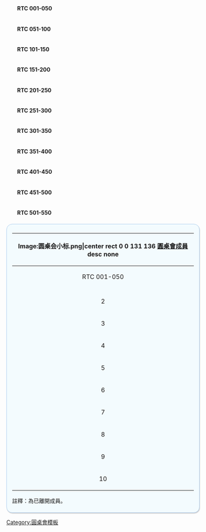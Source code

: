 <noinclude>{{shortcut|T:RTCMB}}</noinclude>
<templatestyles src="Template:Tabs/styles.css" />
<div class="center">
<div id="mc0" class="mcBlau">
<div style="margin: 0px 0px 0.2em 1em;">
<div id="mc0bt1" class="mcBotoSel"  style="padding: 0.3em 1em;-moz-border-radius:15px;-webkit-border-radius:15px;border-radius:15px;"><strong class="selflink">RTC 001-050</strong></div>
<div id="mc0bt2" class="mcBoto" style="padding: 0.3em 1em;-moz-border-radius:15px;-webkit-border-radius:15px;border-radius:15px;"><strong class="selflink">RTC 051-100</strong></div>
<div id="mc0bt3" class="mcBoto" style="padding: 0.3em 1em;-moz-border-radius:15px;-webkit-border-radius:15px;border-radius:15px;"><strong class="selflink">RTC 101-150</strong></div>
<div id="mc0bt4" class="mcBoto" style="padding: 0.3em 1em;-moz-border-radius:15px;-webkit-border-radius:15px;border-radius:15px;"><strong class="selflink">RTC 151-200</strong></div>
<div id="mc0bt5" class="mcBoto" style="padding: 0.3em 1em;-moz-border-radius:15px;-webkit-border-radius:15px;border-radius:15px;"><strong class="selflink">RTC 201-250</strong></div>
<div id="mc0bt6" class="mcBoto" style="padding: 0.3em 1em;-moz-border-radius:15px;-webkit-border-radius:15px;border-radius:15px;"><strong class="selflink">RTC 251-300</strong></div>
<div id="mc0bt7" class="mcBoto" style="padding: 0.3em 1em;-moz-border-radius:15px;-webkit-border-radius:15px;border-radius:15px;"><strong class="selflink">RTC 301-350</strong></div>
<div id="mc0bt8" class="mcBoto" style="padding: 0.3em 1em;-moz-border-radius:15px;-webkit-border-radius:15px;border-radius:15px;"><strong class="selflink">RTC 351-400</strong></div>
<div id="mc0bt9" class="mcBoto" style="padding: 0.3em 1em;-moz-border-radius:15px;-webkit-border-radius:15px;border-radius:15px;"><strong class="selflink">RTC 401-450</strong></div>
<div id="mc0bt10" class="mcBoto" style="padding: 0.3em 1em;-moz-border-radius:15px;-webkit-border-radius:15px;border-radius:15px;"><strong class="selflink">RTC 451-500</strong></div>
<div id="mc0bt11" class="mcBoto" style="padding: 0.3em 1em;-moz-border-radius:15px;-webkit-border-radius:15px;border-radius:15px;"><strong class="selflink">RTC 501-550</strong></div>

</div>
<div class="mcContingut" style="background: #F3FBFE;border: 1px solid #ABCDEF;padding:0.5em 1em;margin:0;position: relative;-moz-border-radius:15px; -webkit-border-radius:15px;border-radius:15px;-moz-box-shadow: #CCC 1px 2px 2px;-webkit-box-shadow: #CCC 1px 2px 2px;box-shadow: #CCC 1px 2px 2px;" style="width:80%">
<div id="mc0ps1" class="mcPestanya" style="display:block;visibility:visible;">
{|class="wikitable"
|-
!colspan=12 align=center |<imagemap>
Image:圆桌会小标.png|center
rect 0 0 131 136 [http://zh.wikipedia.org/w/index.php?title=Template:%E5%9C%93%E6%A1%8C%E6%9C%83%E6%88%90%E5%93%A1%E5%90%8D%E5%96%AE&action=edit 圓桌會成員]
desc none
</imagemap>
|-
!colspan=10|RTC 001-050
|-
|{{gray|1}}
|{{gray|AT}}
|11
|[[User:Fanxingtuan|Fanxingtuan]]
|21
|[[User:人神之间|人神之间]]
|31
|[[User:Rifur|Rifur]]
|41
|[[User:Chenjiajia9411|Chenjiajia9411]]
|-
|2
|[[User:玖巧仔|玖巧仔]]
|12
|[[User:蘇州宇文宙武|蘇州宇文宙武]]
|{{gray|22}}
|[[User:Mys 721tx|{{gray|Mys 721tx}}]]
|32
|[[User:滑天下之大稽|滑天下之大稽]]
|{{gray|42}}
|[[User:Happy Kevin|{{gray|Happy Kevin}}]]
|-
|3
|[[User:藏骨集团|藏骨集团]]
|13
|[[User:ゼータ|ゼータ]]
|23
|[[User:Flying19880517|Flying19880517]]
|33
|[[User:风之清扬|风之清扬]]
|43
|[[User:Titua|Titua]] 
|-
|4
|[[User:TroubleKid|TroubleKid]]
|14
|[[User:Hckwan|Hckwan]]
|24
|[[User:小躍|小躍]]
|34
|[[User:Smilevoice|Smilevoice]]
|{{gray|44}}
|[[User:Legolas1024|{{gray|Legolas1024}}]]
|-
|5
|[[User:Franklsf95|Franklsf95]]
|15
|[[User:Tlrmq|Tlrmq]]
|25
|[[User:PRC7|PRC7]]
|35
|[[User:Kzw|Kzw]]
|45
|[[User:錬金術師|錬金術師]]
|-
|6
|[[User:AddisWang|AddisWang]]
|{{gray|16}}
|[[User:Justthink|{{gray|Justthink}}]]
|{{gray|26}}
|[[User:SyaNHs|{{gray|SyaNHs}}]]
|36
|[[User:Tinklestar|Tinklestar]]
|46
|[[User:Imyzc|Imyzc]]
|-
|7
|[[User:Xuejc1988|Xuejc1988]]
|{{gray|17}}
|[[User:Kegns|{{gray|Kegns}}]]
|27
|[[User:Alzbla|Alzbla]]
|{{gray|37}}
|[[User:燈火闌珊處|{{gray|燈火闌珊處}}]]
|47
|[[User:Mike0211|Mike0211]]
|-
|8
|[[User:David290|David290]]
|18
|[[User:Tremolite|Tremolite]]
|28
|[[User:Nullmoon|Nullmoon]]
|38
|[[User:靖天子|靖天子]]
|{{gray|48}}
|[[User:NewSpeaks|{{gray|NewSpeaks}}]]
|-
|9
|[[User:Auyeungchingyi|Auyeungchingyi]]
|{{gray|19}}
|[[User:Wxzbb|{{gray|Wxzbb}}]] 
|29
|[[User:Sh1019|Sh1019]]
|39
|[[User:辻畠|辻畠]]
|49
|[[User:Adam861229|Adam861229]]
|-
|10
|[[User:Henrycheung12843|Henrycheung12843]]
|20
|[[User:Josephjong|Josephjong]]
|30
|[[User:Chen77477|Chen77477]]
|40
|[[User:林柏安|林柏安]]
|50
|[[User:IgniX|IgniX]]
|}
註釋：{{gray|灰色字體}}為已離開成員。
</div>
<div id="mc0ps2" class="mcPestanya" style="display:none;visibility:hidden;">
{|class="wikitable"
|-
!colspan=12 align=center |<imagemap>
Image:圆桌会小标.png|center
rect 0 0 131 136 [http://zh.wikipedia.org/w/index.php?title=Template:%E5%9C%93%E6%A1%8C%E6%9C%83%E6%88%90%E5%93%A1%E5%90%8D%E5%96%AE&action=edit 圓桌會成員]
desc none
</imagemap>
|-
!colspan=10|RTC 051-100
|-
|51
|[[User:Wangguoqin1001|Wangguoqin1001]]
|{{gray|61}}
|[[User:J87j8787|{{gray|J87j8787}}]]
|71
|[[User:PhilHu|PhilHu]]
|81
|[[User:阿文|阿文]]
|91
|[[User:Howard61313|Howard61313]]
|-
|52
|[[User:云淡风轻|云淡风轻]]
|{{gray|62}}
|[[User:Edouardlicn|{{gray|Edouardlicn}}]]
|72
|[[User:Achanhk|Achanhk]]
|82
|[[User:Zamoeux|Zamœux]]
|92
|[[User:Wangyunfeng|Wangyunfeng]]
|-
|53
|[[User:Zjc263|Zjc263]]
|63
|[[User:Gzyeah|Gzyeah]]
|73
|[[User:金肅|金肅]]
|83
|[[User:Asaikana|Asaikana]]
|93
|[[User:Tyj1982338|Tyj1982338]]
|-
|54
|[[User:Frankou|Frankou]]
|64
|[[User:Formosana|Formosana]]
|74
|[[User:Jessicachair|Jessicachair]]
|84
|[[User:Geoffreyjhang|Geoffreyjhang]]
|94
|[[User:Ryojames|Ryojames]]
|-
|55
|[[User:Yahweh4869|Yahweh4869]]
|{{gray|65}}
|[[User:Evo101469|{{gray|Evo101469}}]]
|{{gray|75}}
|[[User:Sdee|{{gray|Sdee}}]]
|85
|[[User:Nanluman|Nanluman]]
|95
|[[User:Ha5438044|Ha5438044]]
|-
|56
|[[User:Waihorace|Waihorace]]
|66
|[[User:Wowovr2|Wowovr2]]
|76
|[[User:Blove maple|Blove maple]]
|86
|[[User:Mingwangx|Mingwangx]]
|96
|[[User:Lawture|Lawture]]
|-
|57
|[[User:子房|{{gray|子房}}]]
|67
|[[User:Ri green|Ri green]]
|77
|[[User:Happy60907|Happy60907]]
|87
|[[User:Jackhsiao|Jackhsiao]]
|97
|[[User:David Jackson|David Jackson]]
|-
|58
|[[User:King9001|King9001]]
|68
|[[User:做梦大王|做梦大王]]
|78
|[[User:香港分子|香港分子]]
|88
|[[User:Pinus-|Pinus-]]
|98
|[[User:Mmm333k|Mmm333k]]
|-
|59
|[[User:Myipsw|Myipsw]]
|{{gray|69}}
|[[User:Jsjsjs1111|{{gray|Jsjsjs1111}}]]
|79
|[[User:立足东方|立足东方]]
|89
|[[User:呼噜呼噜猫|呼噜呼噜猫]]
|99
|[[User:AvatarQuakeuard|AvatarQuakeuard]]
|-
|60
|[[User:一舊雲|一舊雲]]
|70
|[[User:Abcxyz302006|Abcxyz302006]]
|80
|[[User:Jason545889|Jason545889]]
|90
|[[User:Hexchain|Hexchain]]
|100
|[[User:Fcuk1203|Fcuk1203]]
|}
註釋：{{gray|灰色字體}}為已離開成員。
</div>
<div id="mc0ps3" class="mcPestanya" style="display:none;visibility:hidden;">
{|class="wikitable"
|-
!colspan=12 align=center |<imagemap>
Image:圆桌会小标.png|center
rect 0 0 131 136 [http://zh.wikipedia.org/w/index.php?title=Template:%E5%9C%93%E6%A1%8C%E6%9C%83%E6%88%90%E5%93%A1%E5%90%8D%E5%96%AE&action=edit 圓桌會成員]
desc none
</imagemap>
|-
!colspan=10|RTC 101-150
|-
|101
|[[User:Qazwsx34|Qazwsx34]]
|111
|[[User:盛世|盛世]]
|121
|[[User:Kuochefan|Kuochefan]]
|131
|[[User:劍閣の野望|劍閣の野望]]
|{{gray|141}}
|[[User:Sysywjel|{{gray|Sysywjel}}]]
|-
|{{gray|102}}
|[[User:Twhk2011|{{gray|Twhk2011}}]]
|112
|[[User:Pigpigabcde|Pigpigabcde]]
|122
|[[User:Keenan|Keenan]]
|132
|[[User:Zipswich|Zipswich]]
|142
|[[User:Laive|Laive]]
|-
|103
|[[User:Knowledge and power|Knowledge and power]]
|113
|[[User:Symplectopedia|Symplectopedia]]
|123
|[[User:Aginav|Aginav]]
|133
|[[User:Shinli256|Shinli256]]
|143
|[[User:Golden.2007|Golden.2007]]
|-
|104
|[[User:Jimmylai0312|Jimmylai0312]]
|{{gray|114}}
|[[User:治愈|{{gray|治愈}}]]
|124
|[[User:Jasy|Jasy]]
|134
|[[User:Boris1601050607|唛贞灵Boris1567]]
|144
|[[User:Rockpelt|Rockpelt]]
|-
|{{gray|105}}
|[[User:Hoyojo|{{gray|Hoyojo}}]]
|{{gray|115}}
|[[User:Jason22|{{gray|Jason22}}]]
|{{gray|125}}
|[[User:Fxqf|{{gray|Fxqf}}]]
|135
|[[User:Obersturmführer|Obersturmführer]]
|{{gray|145}}
|[[User:Makecat|{{gray|Makecat}}]]
|-
|106
|[[User:Coekon|Coekon]]
|116
|[[User:沙漠少年隆美爾|沙漠少年隆美爾]]
|126
|[[User:Mayjabber|Mayjabber]]
|136
|[[User:Will629|Will629]]
|146
|[[User:Song Yanbo|Song Yanbo]]
|-
|107
|[[User:Universehk|Universehk]]
|{{gray|117}}
|[[User:O-ring|{{gray|O-ring}}]]
|127
|[[User:Vinceyjing999|Vinceyjing999]]
|137
|[[User:Bigmorr|Bigmorr]]
|147
|[[User:Kanashimi|Kanashimi]]
|-
|{{gray|108}}
|[[User:Myheimu|{{gray|Myheimu}}]]
|118
|[[User:Meteoricvincent|Meteoricvincent]]
|128
|[[User:Oiuy4503|Oiuy4503]]
|138
|[[User:Liana|Liana]]
|148
|[[User:Lldintx|Lldintx]]
|-
|109
|[[User:黑武士仲尼|黑武士仲尼]]
|119
|[[User:ㄚ文|ㄚ文]]
|129
|[[User:Amazingloong|Amazingloong]]
|139
|[[User:Mengjin|Mengjin]]
|149
|[[User:Huangdou|Huangdou]]
|-
|110
|[[User:Kirasaxon|Kirasaxon]]
|120
|[[User:Waysia|Waysia]]
|130
|[[User:好學的菜鳥|好學的菜鳥]]
|140
|[[User:Cc123987|Cc123987]]
|150
|[[User:Xiaodiao2232|Xiaodiao2232]]
|}
註釋：{{gray|灰色字體}}為已離開成員。
</div>
<div id="mc0ps4" class="mcPestanya" style="display:none;visibility:hidden;">
{|class="wikitable"
|-
!colspan=12 align=center |<imagemap>
Image:圆桌会小标.png|center
rect 0 0 131 136 [http://zh.wikipedia.org/w/index.php?title=Template:%E5%9C%93%E6%A1%8C%E6%9C%83%E6%88%90%E5%93%A1%E5%90%8D%E5%96%AE&action=edit 圓桌會成員]
desc none
</imagemap>
|-
!colspan=10|RTC 151-200
|-
|151
|[[User:Yaocytion|Yaocytion]]
|{{gray|161}}
|[[User:Luke7956|{{gray|Luke7956}}]]
|171
|[[User:Dc06|Dc06]]
|181
|[[User:Z423x5c6|Z423x5c6]]
|191
|[[User:Chihonglee|Chihonglee]]
|-
|152
|[[User:Dicklam|Dicklam]]
|162
|[[User:陈名非|陈名非]]
|172
|[[User:Changebo|Changebo]]
|182
|[[User:Shiauyd|Shiauyd]]
|192
|[[User:Niceboat|Niceboat]]
|-
|153
|[[User:Keasung|Keasung]]
|163
|[[User:Alex9123|Alex9123]]
|173
|[[User:A22ming|A22ming]]
|183
|[[User:JuneAugust|JuneAugust]]
|193
|[[User:黄彬|黄彬]]
|-
|154
|[[User:Hilander tung|Hilander tung]]
|164
|[[User:Šolon|Šolon]]
|174
|[[User:Teachwater|Teachwater]]
|184
|[[User:Bnb674|Bnb674]]
|194
|[[User:迷茫追夢人|迷茫追夢人]]
|-
|155
|[[User:Artmusic|Artmusic]]
|165
|[[User:Chaochou|Chaochou]]
|175
|[[User:Aoke1989|Aoke1989]]
|185
|[[User:Lock5649tw|Lock5649tw]]
|195
|[[User:韦一笑|韦一笑]]
|-
|156
|[[User:Gladbart|Gladbart]]
|166
|[[User:52Dora|52Dora]]
|176
|[[User:櫻賀悠鈴|櫻賀悠鈴]]
|{{gray|186}}
|[[User:Angnation|{{gray|Angnation}}]]
|{{gray|196}}
|[[User:ZH979433|{{gray|Shujenchang}}]]
|-
|157
|[[User:Xrdtj|Xrdtj]]
|167
|[[User:Jackiement|Jackiement]]
|177
|[[User:Wilson868|Wilson868]]
|187
|[[User:侠刀行|侠刀行]]
|197
|[[User:DGideas|DGideas]]
|-
|158
|[[User:仓茧|仓茧]]
|168
|[[User:Park1996|Park1996]]
|{{gray|178}}
|[[User:Thomas11104|{{gray|Thomas11104}}]]
|188
|[[User:Marcoli1234|Marcoli1234]]
|198
|[[User:Ffffnm|Ffffnm]]
|-
|159
|[[User:Gunnabeeluzer|Gunnabeeluzer]]
|169
|[[User:Belcheri.yip1117|Belcheri.yip1117]]
|179
|[[User:姬無|姬無]]
|189
|[[User:燃玉|燃玉]]
|199
| [[User:铁目狻猊|铁目狻猊]]
|-
|160
|[[User:viztor|viztor]]
|{{gray|170}}
|[[User:PxdJulia|{{gray|PxdJulia}}]]
|180
|[[User:Apple77226|Apple77226]]
|190
|[[User:Hwoarang17|Hwoarang17]]
|200
|[[User:LZW0504|LZW0504]]
|}
註釋：{{gray|灰色字體}}為已離開成員。
</div>

<div id="mc0ps5" class="mcPestanya" style="display:none;visibility:hidden;">
{|class="wikitable"
|-
!colspan=12 align=center |<imagemap>
Image:圆桌会小标.png|center
rect 0 0 131 136 [http://zh.wikipedia.org/w/index.php?title=Template:%E5%9C%93%E6%A1%8C%E6%9C%83%E6%88%90%E5%93%A1%E5%90%8D%E5%96%AE&action=edit 圓桌會成員]
desc none
</imagemap>
|-
!colspan=10|RTC 201-250
|-
|201
|[[User:Snowkylin|Snowkylin]]
|211
|[[User:Changnick|Changnick]]
|221
|[[User:thewallhut|thewallhut]]
|<span style="color:#808080>231</span>
|[[User:Alvin Lee|<span style="color:#808080">Alvin Lee</span>]]
|241
|[[User:Kristyana1028|Kristyana1028]]
|-
|202
|[[User:kc_kennylau|kc_kennylau]]
|212
|[[User:золотистой|золотистой]]
|222
|[[User:Danny010309|Danny010309]]
|232
|[[User:Chunyou0830|Chunyou0830]]
|242
|[[User:Riskchard|Riskchard]]
|-
|203
|[[User:Fanglongzong|Fanglongzong]]
|213
|[[User:L19980623|L19980623]]
|223
|[[User:GodCallMeGod|GodCallMeGod]]
|233
|[[User:Zhwang|Zhwang]]
|243
|[[User:Devilreborn|Devilreborn]]
|-
|204
|[[User:ks.magi|ks.magi]]
|214
|[[User:君嵐|君嵐]]
|224
|[[User:edo-biscuit|edo-biscuit]]
|234
|[[User:Laoxie.H|Laoxie.H]]
|{{gray|244}}
|[[User:cn223|{{gray|cn223}}]]
|-
|205
|[[User:Obelisk|Obelisk]]
|215
|[[User:yhz1221|yhz1221]]
|225
|[[User:Scott88514|Scott88514]]
|235
|[[User:魂祭|魂祭]]
|245
|[[User:Zhangjintao|Zhangjintao]]
|-
|206
|[[User:Siriuskong|Siriuskong]]
|216
|[[User:Tanhir|Tanhir]]
|226
|[[User:Professorjohnas|Professorjohnas]]
|236
|[[User:Dipsy123|Dipsy123]]
|246
|[[User:龍王鬼|龍王鬼]]
|-
|207
|[[User:Recyi|Recyi]]
|217
|[[User:Honeyhuyue|Honeyhuyue]]
|227
|[[User:Cccmm002|Cccmm002]]
|237
|[[User:O8447|O8447]]
|247
|[[User:新月之名|新月之名]]
|-
|208
|[[User:Buernia|Buernia]]
|218
|[[User:一個好學生|一個好學生]]
|228
|[[User:PortalandPortal2Rocks|PortalandPortal2Rocks]]
|238
|[[User:Wetrace|Wetrace]]
|248
|[[User:Smail886|Smail886]]
|-
|209
|[[User:范|范]]
|219
|[[User:鍾寶丁|鍾寶丁]]
|229
|[[User:Doraencyclopedia|Doraencyclopedia]]
|239
|[[User:王濤|王濤]]
|{{gray|249}}
|M940504
|-
|210
|[[User:Chowpakhin|Chowpakhin]]
|220
|[[User:Fkj|Fkj]]
|230
|[[User:Temp3600|Temp3600]]
|240
|[[User:淺藍雪|淺藍雪]]
|250
|[[User:Z1148059382|Z1148059382]]
|}
註釋：{{gray|灰色字體}}為已離開成員。
</div>
<div id="mc0ps6" class="mcPestanya" style="display:none;visibility:hidden;">
{|class="wikitable"
|-
!colspan=12 align=center |<imagemap>
Image:圆桌会小标.png|center
rect 0 0 131 136 [http://zh.wikipedia.org/w/index.php?title=Template:%E5%9C%93%E6%A1%8C%E6%9C%83%E6%88%90%E5%93%A1%E5%90%8D%E5%96%AE&action=edit 圓桌會成員]
desc none
</imagemap>
|-
!colspan=10|RTC 251-300
|-
|251
|[[User:Notnamed|Notnamed]]
|261
|[[User:litanwei|litanwei]]
|271
|[[User:Zetifree|Zetifree]]
|281
|[[User:Ming-Yang Chen|Ming-Yang Chen]]
|291
|[[User:昏君|昏君]]
|-
|252
|[[User:玄雲翼|玄雲翼]]
|262
|[[User:Yanteng3|Yanteng3]]
|272
|[[User:Jacklamf1d14|Jacklamf1d14]]
|282
|[[User:The powder toy|The powder toy]]
|292
|[[User:BreakdownDiode|BreakdownDiode]]
|-
|253
|[[User:Smtp|Smtp]]
|263
|[[User:孔凣聖|孔凣圣]]
|{{gray|273}}
|[[User:DreamLiner|{{gray|DreamLiner}}]]
|283
|[[User:Koala0090|Koala0090]]
|{{gray|293}}
|[[User:喊疼|{{gray|喊疼}}]]
|-
|254
|[[User:創造未來，迎接康莊|創造未來，迎接康莊]]
|264
|[[User:Zyuzong|Zyuzong]]
|274
|[[User:Super Wang|Super Wang]]
|284
|[[User:獨孤克業|獨孤克業]]
|294
|[[User:Hkjacksonhk|Hkjacksonhk]]
|-
|{{gray|255}}
|[[User:Bluedeck|{{gray|Bluedeck}}]]
|265
|[[User:A the wikier|A the wikier]]
|275
|[[User:搜買呆|搜買呆]]
|285
|[[User:Jeing|Jeing]]
|295
|[[User:Yuriy_kosygin|Yuriy_kosygin]]
|-
|256
|[[User:wzy0532|wzy0532]]
|{{gray|266}}
|[[User:Makivan23|{{gray|Makivan23}}]]
|276
|[[User:Hideaki May Cry|Hideaki May Cry]]
|286
|[[User:NigelSoft|NigelSoft]]
|<span style="color:#808080">296</span>
|[[user:澤州散人|<span style="color:#808080">澤州散人</span>]]
|-
|257
|[[User:Yzyzsun|Yzyzsun]]
|267
|[[User:MusicMath|MusicMath]]
|277
|[[User:CaseyLeung|CaseyLeung]]
|287
|[[User:9shi|9shi]]
|297
|[[User:Lmy2321|Lmy2321]]
|-
|258
|[[User:金善賢|金善賢]]
|268
|[[User:zhengruiw02|zhengruiw02]]
|278
|[[User:5dtomii|5dtomii]]
|288
|[[User:EricDiao|EricDiao]]
|298
|[[User:D.M.Ghost|D.M.Ghost]]
|-
|259
|[[User:hkk427|hkk427]]
|269
|[[User:我愛波音哈|我愛波音哈]]
|279
|[[User:Alaskasun|Alaskasun]]
|289
|[[User:Liweisheng_he|Liweisheng_he]]
|299
|[[User:SzMithrandir|SzMithrandir]]
|-
|260
|[[User:maibu123|maibu123]]
|270
|[[User:kakukangen840618|kakukangen840618]]
|280
|[[User:Byfserag|Byfserag]]
|290
|[[User:Wyy065|Wyy065]]
|{{gray|300}}
|[[User:Wangqiliang|{{gray|Wangqiliang}}]]
|}
註釋：{{gray|灰色字體}}為已離開成員。
</div>
<div id="mc0ps7" class="mcPestanya" style="display:none;visibility:hidden;">
{|class="wikitable"
|-
!colspan=12 align=center |<imagemap>
Image:圆桌会小标.png|center
rect 0 0 131 136 [http://zh.wikipedia.org/w/index.php?title=Template:%E5%9C%93%E6%A1%8C%E6%9C%83%E6%88%90%E5%93%A1%E5%90%8D%E5%96%AE&action=edit 圓桌會成員]
desc none
</imagemap>
|-
!colspan=10|RTC 301-350
|-
|301
|[[user:the_student_chen|The student chen]]
|311
|[[User:Tangtk|Tangtk]]
|321
|[[User:Franklin Yu|Franklin Yu]]
|331
|[[User:Alexander_Misel|Alexander_Misel]]
|341
|[[User:蘭斯特|蘭斯特]]
|-
|302
|[[user:Panzer VI-II|Panzer VI-II]]
|312
|[[User:ds950524|ds950524]]
|322
|[[User:和平奮鬥救地球|和平奮鬥救地球]]
|332
|[[User:璽帆|璽帆]]
|342
|[[User:Yhy9630|Yhy9630]]
|-
|303
|[[User:Huihengchen|Huihengchen]]
|313
|[[User:Good afternoon|Good afternoon]]
|323
|[[User:Dr.Vu|Dr.Vu]]
|333
|[[User:Nbfreeh|Nbfreeh]]
|343
|[[User:gjh4028|gjh4028]]
|-
|304
|[[User:南風先生|南風先生]]
|314
|[[User:Grassheling|Grassheling]]
|324
|[[User:凡人丶|凡人丶]]
|334
|[[User:STTC|STTC]]
|344
|[[User:mojss12|mojss12]]
|-
|305
|[[User:Lssrn|Lssrn]]
|315
|[[User:飞贼燕子|飞贼燕子]]
|325
|[[User:Alexanderlime|Alexanderlime]]
|335
|[[User:AvriLeslie|AvriLeslie]]
|345
|[[User:霧島聖|霧島聖]]
|-
|306
|[[User:陽羽|陽羽]]
|316
|[[User:Aotfs2013|Aotfs2013]]
|326
|[[User:Alexander Misel|Alexander Misel]]
|336
|[[User:Mir7ror|Mir7ror]]
|346
|[[User:楓名|楓名]]
|-
|307
|[[User:趙軼非|趙軼非]]
|317
|[[User:Theodoreianmo2|Theodoreianmo2]]
|{{gray|327}}
|[[User:Stang|{{gray|Stang}}]]
|337
|[[User:oh_nogo|oh_nogo]]
|347
|[[User:Qinyongr|Qinyongr]]
|-
|308
|[[User:james970028|james970028]]
|318
|[[User:Freedomwk|Freedomwk]]
|328
|[[User:Alexanderlime|Alexanderlime]]
|338
|[[User:Ab3080888|Ab3080888]]
|348
|[[User:Chenyijia001|Chenyijia001]]
|-
|309
|[[User:yxyang93|yxyang93]]
|319
|[[User:獅仔少爺|獅仔少爺]]
|329
|[[User:Vedacode|Vedacode]]
|339
|[[User:GroverChouT|GroverChouT]]
|349
|[[User:Eric850130|Eric850130]]
|-
|310
|[[User:Tiensing|Tiensing]]
|320
|[[User:Leoyunyi|Leoyunyi]]
|330
|[[User:Shichen|Shichen]]
|340
|[[User:楊肇峰|楊肇峰]]
|350
|[[User:Bxxiaolin|Bxxiaolin]]
|}
註釋：{{gray|灰色字體}}為已離開成員。
</div>
<div id="mc0ps8" class="mcPestanya" style="display:none;visibility:hidden;">
{|class="wikitable"
|-
!colspan=12 align=center |<imagemap>
Image:圆桌会小标.png|center
rect 0 0 131 136 [http://zh.wikipedia.org/w/index.php?title=Template:%E5%9C%93%E6%A1%8C%E6%9C%83%E6%88%90%E5%93%A1%E5%90%8D%E5%96%AE&action=edit 圓桌會成員]
desc none
</imagemap>
|-
!colspan=10|RTC 351-400
|-
|351
|[[User:Emphrase|Emphrase]]
|361
|[[User:andyleong0|andyleong0]]
|371
|[[User:Melbourne Stars|Melbourne Stars]]
|381
|[[User:Hayman30|Hayman30]]
|{{gray|391}}
|[[User:萌得不能再萌|{{gray|萌得不能再萌}}]]
|-
|352
|[[User:Appleuseryu|Appleuseryu]]
|362
|[[User:CBNWGBB|CBNWGBB]]
|372
|[[User:Miyorineko|Miyorineko]]
|382
|[[User:Orfenok|Orfenok]]
|392
|[[User:Gong Yuchong|Gong Yuchong]]
|-
|353
|[[User:西贡鸭子|西贡鸭子]]
|363
|[[User:Dqwyy|{{gray|Dqwyy}}]]
|373
|[[User:Terry850324|Terry850324]]
|383
|[[User:IOS314|IOS314]]
|393
|[[User:KSTTK|KSTTK]]
|-
|354
|[[User:H2244932|H2244932]]
|364
|[[User:JMaamreks|JMaamreks]]
|374
|[[User:和平至上|和平至上]]
|384
|[[User:申花蓝血人|申花蓝血人]]
|394
|[[User:瑞麗江的河水|瑞麗江的河水]]
|-
|355
|[[User:Meidosensei|Meidosensei]]
|365
|[[User:Charlie Qi|Charlie Qi]]
|375
|[[User:Aa1388zz|Aa1388zz]]
|385
|[[User:Nightwayyyyy|Nightwayyyyy]]
|395
|[[User:Elhk2047|Elhk2047]]
|-
|{{gray|356}}
|[[User:写字板|{{gray|写字板}}]]
|366
|[[User:taiwanno1best|taiwanno1best]]
|376
|[[User:Youtaohua|Youtaohua]]
|386
|[[User:宋仲慧|宋仲慧]]
|396
|[[User:Ericliu0806|Ericliu0806]]
|-
|357
|[[User:Sam40305|Sam40305]]
|367
|[[User:wikijjj0001|wikijjj0001]]
|377
|[[User:Victor Shyu|Victor Shyu]]
|387
|[[User:H.ch.xuan|H.ch.xuan]]
|397
|[[User:Andrew Lau King Lung|Andrew Lau King Lung]]
|-
|358
|[[User:南极的熊|南极的熊]]
|368
|[[User:ForwardXu|ForwardXu]]
|378
|[[User:Richard923888|Richard923888]]
|388
|[[User:李佐堯|李佐堯]]
|398
|[[User:章宸維|章宸維]]
|-
|359
|[[User:火燒雲|火燒雲]]
|369
|[[User:HellWK|HellWK]]
|379
|[[User:Datou 1996|Datou 1996]]
|389
|[[User:WAN233|WAN233]]
|399
|[[User:TNTErick|TNTErick]]
|-
|{{gray|360}}
|[[User:FRG2|{{gray|FRG2}}]]
|370
|[[User:Rjys365|Rjys365]]
|380
|[[User:Zhangguozhen|Zhangguozhen]]
|390
|[[User:貓耳南雲霞|貓耳南雲霞]]
|400
|[[User:高晨曦2333|高晨曦2333]]
|}
註釋：{{gray|灰色字體}}為已離開成員。
</div>
<div id="mc0ps9" class="mcPestanya" style="display:none;visibility:hidden;">
{|class="wikitable"
|-
!colspan=12 align=center |<imagemap>
Image:圆桌会小标.png|center
rect 0 0 131 136 [http://zh.wikipedia.org/w/index.php?title=Template:%E5%9C%93%E6%A1%8C%E6%9C%83%E6%88%90%E5%93%A1%E5%90%8D%E5%96%AE&action=edit 圓桌會成員]
desc none
</imagemap>
|-
!colspan=10|RTC 401-450
|-
|401
|[[User:林天蓬|林天蓬]]
|411
|[[User:LauLokHei0325|LauLokHei0325]]
|421
|[[User:HDW9707|HDW9707]]
|431
|[[User:Hendrickzhang|Hendrickzhang]]
|441
|[[User:Anson.|Anson.]]
|-
|402
|[[User:Mm86152535|Mm86152535]]
|412
|[[User:A Chinese Wikipedian|A Chinese Wikipedian]]
|422
|[[User:Hamishcn|Hamishcn]]
|432
|[[User:儒略.安哥朗|儒略.安哥朗]]
|442
|[[User:Villasloes|Villasloes]]
|-
|403
|[[User:N-C16|N-C16]]
|413
|[[User:Psyduck buab|Psyduck buab]]
|423
|[[User:Tenbeens|Tenbeens]]
|{{gray|433}}
|[[User:Taipei999|{{gray|Taipei999}}]]
|443
|[[User:Sadiosdo|Sadiosdo]]
|-
|404
|[[User:Yya45|Yya45]]
|414
|[[User:空間的拓荒者|空間的拓荒者]]
|424
|[[User:Karta0800900|Karta0800900]]
|434
|[[User:Devastator1|Devastator1]]
|444
|[[User:TongcyDai|TongcyDai]]
|-
|405
|[[User:Zhangzhaox|Zhangzhaox]]
|{{gray|415}}
|[[User:Ngguls|{{gray|Ngguls}}]]
|425
|[[User:Tangtk|Tangtk]]
|435
|[[User:Gio Messe Ma|Gio Messe Ma]]
|445
|[[User:NYKTNE|NYKTNE]]
|-
|406
|[[User:NHC|NHC]]
|416
|[[User:Hillkaiyuna|Hillkaiyuna]]
|426
|[[User:Soren Bjerg|Soren Bjerg]]
|436
|[[User:Redgrave2166|Redgrave2166]]
|446
|[[User:Liuqiuwangguo|Liuqiuwangguo]]
|-
|407
|[[User:CCP2017|CCP2017]]
|417
|[[User:Ginson Lim|Ginson Lim]]
|427
|[[User:Leolleous|Leolleous]]
|437
|[[User:Jane9306|Jane9306]]
|447
|[[User:EveryDayMood|EveryDayMood]]
|-
|408
|[[User:風鳴|風鳴]]
|418
|[[User:*angys*|*angys*]]
|428
|[[User:宋世怡|宋世怡]]
|438
|[[User:Xochitlquetzalli|Xochitlquetzalli]]
|{{gray|448}}
|[[User:Kiraclyne|{{gray|Kiraclyne}}]]
|-
|409
|[[User:だ＊ぜ|だ＊ぜ]]
|419
|[[User:Isuedu|Isuedu]]
|429
|[[User:Zyxwvust|Zyxwvust]]
|439
|[[User:GangstonTech|GangstonTech]]
|449
|[[User:鄰城|鄰城]]
|-
|410
|[[User:AndyAndyAndyAlbert|AndyAndyAndyAlbert]]
|420
|[[User:Mudian|Mudian]]
|430
|[[User:Sanction lee|Sanction lee]]
|440
|[[User:徐亦樵|徐亦樵]]
|450
|[[User:Damingsama|Damingsama]]
|}
註釋：{{gray|灰色字體}}為已離開成員。
</div>
<div id="mc0ps10" class="mcPestanya" style="display:none;visibility:hidden;">
{|class="wikitable"
|-
!colspan=12 align=center |<imagemap>
Image:圆桌会小标.png|center
rect 0 0 131 136 [http://zh.wikipedia.org/w/index.php?title=Template:%E5%9C%93%E6%A1%8C%E6%9C%83%E6%88%90%E5%93%A1%E5%90%8D%E5%96%AE&action=edit 圓桌會成員]
desc none
</imagemap>
|-
!colspan=10|RTC 451-500
|-
|451
|[[User:ISHIHARAKEVIN|ISHIHARAKEVIN]]
|461
|[[User:Loveofsakura|Loveofsakura]]
|471
|[[User:LimSoo-jung|LimSoo-jung]]
|481
|[[User:Edit Mr.|Edit Mr.]]
|491
|[[User:Cypp0847|Cypp0847]]
|-
|452
|[[User:Johnpoint|Johnpoint]]
|462
|[[User:Lolitacon|Lolitacon]]
|472
|[[User:Superkid|Superkid]]
|482
|[[User:DW_YoungDLS|DW YoungDLS]]
|492
|[[User:Daniel J Zhao|Daniel J Zhao]]
|-
|453
|[[User:Ericliu1912|Ericliu1912]]
|463
|[[User:Wildly boy|Wildly boy]]
|473
|[[User:Yenhochia|Yenhochia]]
|483
|[[User:Sunny00217|Sunny00217]]
|493
|[[User:Zero21345|Zero21345]]
|-
|454
|[[User:AmethystY98|AmethystY98]]
|464
|[[User:Bylyh|Bylyh]]
|474
|[[User:人人生來平等|人人生來平等]]
|484
|[[User:BrianYWH|BrianYWH]]
|494
|[[User:Yiu man ho|Yiu man ho]]
|-
|455
|[[User:Aristotle Ryo|Aristotle Ryo]]
|465
|[[User:Hyijun|Hyijun]]
|475
|[[User:恆冰|恆冰]]
|485
|[[User:South Africa No.1|South Africa No.1]]
|495
|[[User:心平星辰|心平星辰]]
|-
|456
|[[User:Makowai|Makowai]]
|466
|[[User:Cohaf|Cohaf]]
|476
|[[User:39sakura|39sakura]]
|486
|[[User:RickyKao|RickyKao]]
|496
|[[User:TrutH SuiTeR|TrutH SuiTeR]]
|-
|457
|[[User:夏至遠行|夏至遠行]]
|467
|[[User:Baomi|Baomi]]
|477
|[[User:Jimmyshjj|Jimmyshjj]]
|487
|[[User:Yolopertz|Yolopertz]]
|497
|[[User:Mimeyuen1219|Mimeyuen1219]]
|-
|458
|[[User:こいちぼん|こいちぼん]]
|468
|[[User:SH6188|SH6188]]
|478
|[[User:維多利亞-伊恩|維多利亞-伊恩]]
|488
|[[User:寶安區浩哥|寶安區浩哥]]
|498
|[[User:橙子木|橙子木]]
|-
|459
|[[User:蟲蟲飛|蟲蟲飛]]
|469
|[[User:五月雨戀歌|五月雨戀歌]]
|479
|[[User:Howew|Howew]]
|489
|[[User:FrankD666虾仁饭|FrankD666虾仁饭]]
|499
|[[User:Kiki59123|Kiki59123]]
|-
|460
|[[User:劉慶軒|劉慶軒]]
|470
|[[User:Cyberviewer|Cyberviewer]]
|{{gray|480}}
|[[User:FrankD666虾仁饭|{{gray|FrankD666虾仁饭}}]]
|490
|[[User:Danielidk|Danielidk]]
|500
|[[User:FFX0324|FFX0324]]
|}
註釋：{{gray|灰色字體}}為已離開成員。
</div>
<div id="mc0ps11" class="mcPestanya" style="display:none;visibility:hidden;">
{|class="wikitable"
|-
!colspan=12 align=center |<imagemap>
Image:圆桌会小标.png|center
rect 0 0 131 136 [http://zh.wikipedia.org/w/index.php?title=Template:%E5%9C%93%E6%A1%8C%E6%9C%83%E6%88%90%E5%93%A1%E5%90%8D%E5%96%AE&action=edit 圓桌會成員]
desc none
</imagemap>
|-
!colspan=10|RTC 501-550
|-
|501
|[[U:林未釋|林未釋]]
|511
|
|521
|
|531
|
|541
|
|-
|502
|[[U:Kuliv|Kuliv]]
|512
|
|522
|
|532
|
|542
|
|-
|503
|[[User:Mmmmmaax|Mmmmmaax]]
|513
|
|523
|
|533
|
|543
|
|-
|504
|[[User:Joechauccp|Joechauccp]]
|514
|
|524
|
|534
|
|544
|
|-
|505
|[[User:A Chinese user|A Chinese user]]
|515
|
|525
|
|535
|
|545
|
|-
|{{gray|506}}
|[[User:Cyron Choi|{{gray|Cyron Choi}}]]
|516
|
|526
|
|536
|
|546
|
|-
|507
|
|517
|
|527
|
|537
|
|547
|
|-
|508
|
|518
|
|528
|
|538
|
|548
|
|-
|509
|
|519
|
|529
|
|539
|
|549
|
|-
|510
|
|520
|
|530
|
|540
|
|550
|
|}
註釋：{{gray|灰色字體}}為已離開成員。
</div>
</div>
</div>
</div>

<noinclude>
[[Category:圓桌會模板]]
</noinclude>